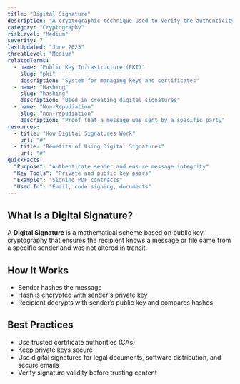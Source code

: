 ```yaml
---
title: "Digital Signature"
description: "A cryptographic technique used to verify the authenticity and integrity of digital messages or documents"
category: "Cryptography"
riskLevel: "Medium"
severity: 7
lastUpdated: "June 2025"
threatLevel: "Medium"
relatedTerms:
  - name: "Public Key Infrastructure (PKI)"
    slug: "pki"
    description: "System for managing keys and certificates"
  - name: "Hashing"
    slug: "hashing"
    description: "Used in creating digital signatures"
  - name: "Non-Repudiation"
    slug: "non-repudiation"
    description: "Proof that a message was sent by a specific party"
resources:
  - title: "How Digital Signatures Work"
    url: "#"
  - title: "Benefits of Using Digital Signatures"
    url: "#"
quickFacts:
  "Purpose": "Authenticate sender and ensure message integrity"
  "Key Tools": "Private and public key pairs"
  "Example": "Signing PDF contracts"
  "Used In": "Email, code signing, documents"
---
```


## What is a Digital Signature?

A **Digital Signature** is a mathematical scheme based on public key cryptography that ensures the recipient knows a message or file came from a specific sender and was not altered in transit.

## How It Works

- Sender hashes the message
- Hash is encrypted with sender's private key
- Recipient decrypts with sender’s public key and compares hashes

## Best Practices

- Use trusted certificate authorities (CAs)
- Keep private keys secure
- Use digital signatures for legal documents, software distribution, and secure emails
- Verify signature validity before trusting content
